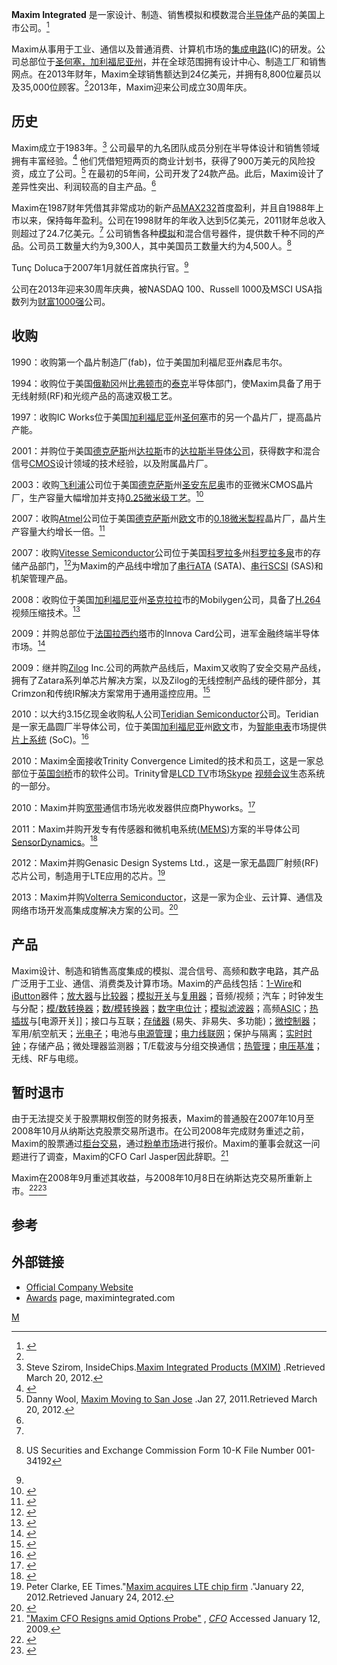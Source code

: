 {{Infobox company
| name     = Maxim Integrated
| logo     = <!-- 檔案不存在 [[Image:Company_logo_for_Maxim_Integrated.jpg|right]] -->
| type     = [[上市公司|上市公司]]（{{NASDAQ|MXIM}}）
| traded_as        = {{NASDAQ|MXIM}}
| foundation       = 1983
| location         = [[圣何塞，加利福尼亚州|圣何塞，加利福尼亚州]]<br/> [[USA|USA]]
| industry         = [[半导体|半导体]]
| products = [[集成电路|集成电路]]
| revenue          = {{Increase}} 24亿美元<small>（2013财年）<ref name=2013-EPR>{{cite web|url=http://china.maximintegrated.com/company/newsroom/pr_financials/show.mvp/npk/68|title=2013 Earnings Press Release, Maxim Integrated Products, Inc|publisher=Maxim Integrated Products, Inc.|date=25 July 2013|accessdate=2013年8月5日|archive-url=https://web.archive.org/web/20131219082242/http://china.maximintegrated.com/company/newsroom/pr_financials/show.mvp/npk/68|archive-date=2013年12月19日|dead-url=yes}}</ref> </small>
| net_income       = {{Increase}} $4.54亿美元<small>(2013财年)<ref name=2013-EPR>{{cite web|url=http://china.maximintegrated.com/company/newsroom/pr_financials/show.mvp/npk/68|title=2013 Earnings Press Release, Maxim Integrated Products, Inc|publisher=Maxim Integrated Products, Inc.|date=25 July 2013|accessdate=5 August 2013|archive-url=https://web.archive.org/web/20131219082242/http://china.maximintegrated.com/company/newsroom/pr_financials/show.mvp/npk/68|archive-date=2013-12-19|dead-url=yes}}</ref> </small>
| assets     = {{Decrease}} $39.36亿美元<small>(2013财年)<ref name=2013-EPR/></small>
| equity           = {{Decrease}} US$25.07亿美元<small>(2013财年)<ref name=2013-EPR/></small>
| num_employees    = 8,800 
| homepage = [http://china.maximintegrated.com/ china.maximintegrated.com]
}}
'''Maxim Integrated''' 是一家设计、制造、销售模拟和模数混合[[半导体|半导体]]产品的美国上市公司。<ref name="about">{{cite web |title=Maxim at a Glance |work=Maxim Integrated web site |url=http://china.maximintegrated.com/company/ |accessdate=April 27, 2011 |archive-url=https://web.archive.org/web/20130813014333/http://china.maximintegrated.com/company/ |archive-date=2013-08-13 |dead-url=yes }}</ref>

Maxim从事用于工业、通信以及普通消费、计算机市场的[[集成电路|集成电路]](IC)的研发。公司总部位于[[圣何塞，加利福尼亚州|圣何塞，加利福尼亚州]]，并在全球范围拥有设计中心、制造工厂和销售网点。在2013年财年，Maxim全球销售额达到24亿美元，并拥有8,800位雇员以及35,000位顾客。<ref name=2013-EPR/>2013年，Maxim迎来公司成立30周年庆。

==历史==
Maxim成立于1983年。<ref>Steve Szirom, InsideChips.[http://www.insidechips.com/public/7105print.cfm Maxim Integrated Products (MXIM)] {{webarchive|url=https://web.archive.org/web/20130116171628/http://www.insidechips.com/public/7105print.cfm |date=2013-01-16 }}.Retrieved March 20, 2012.</ref> 公司最早的九名团队成员分别在半导体设计和销售领域拥有丰富经验。<ref name="San Jose Magazine">{{cite news | title=Engineering Success:Maxim Integrated Products Celebrates 25 Years of Growth and Innovation | publisher=San Jose Magazine | url=http://www.sanjosemagazine.com/main/?p=450 | date=July 2, 2008 | accessdate=April 27, 2011 | archiveurl=https://web.archive.org/web/20080720003507/http://www.sanjosemagazine.com/main/?p=450 | archivedate=2008年7月20日 | deadurl=yes }}</ref> 他们凭借短短两页的商业计划书，获得了900万美元的风险投资，成立了公司。<ref>Danny Wool, [http://www.sanjose.com/news/2011/01/27/maxim_moving_headquarters_san_jose Maxim Moving to San Jose] {{Wayback|url=http://www.sanjose.com/news/2011/01/27/maxim_moving_headquarters_san_jose |date=20131114204608 }}.Jan 27, 2011.Retrieved March 20, 2012.</ref> 在最初的5年间，公司开发了24款产品。此后，Maxim设计了差异性突出、利润较高的自主产品。<ref name="San Jose Magazine"/>

<!-- 檔案不存在 [[File:Maxim-logo-240-wt.png|thumb]] ，可從英文維基百科取得 -->Maxim在1987财年凭借其非常成功的新产品[[MAX232|MAX232]]首度盈利，并且自1988年上市以来，保持每年盈利。公司在1998财年的年收入达到5亿美元，2011财年总收入则超过了24.7亿美元。<ref name="about"/> {{As of|2011}}公司销售各种[[Analogue_electronics|模拟]]和混合信号器件，提供数千种不同的产品。公司员工数量大约为9,300人，其中美国员工数量大约为4,500人。<ref>{{cite web |title= Annual Report For the Fiscal Year Ended June 26, 2010 |publisher= Maxim Integrated Products |url= http://www.maxim-ic.com/company/investor/pdfs/FY11_Form_10-K.PDF |accessdate= October 11, 2011 |archive-url= https://web.archive.org/web/20111209093340/http://www.maxim-ic.com/company/investor/pdfs/FY11_Form_10-K.PDF |archive-date= 2011-12-09 |dead-url= yes }} US Securities and Exchange Commission Form 10-K File Number 001-34192</ref>

Tunç Doluca于2007年1月就任首席执行官。<ref name="about"/>

公司在2013年迎来30周年庆典，被NASDAQ 100、Russell 1000及MSCI USA指数列为[[财富1000强|财富1000强]]公司。

==收购==
1990：收购第一个晶片制造厂(fab)，位于美国加利福尼亚州森尼韦尔。

1994：收购位于美国[[俄勒冈|俄勒冈]]州[[Beaverton,_Oregon|比弗顿市]]的[[泰克|泰克]]半导体部门，使Maxim具备了用于无线射频(RF)和光缆产品的高速双极工艺。

1997：收购IC Works位于美国[[加利福尼亚|加利福尼亚]]州[[San_Jose,_California|圣何塞]]市的另一个晶片厂，提高晶片产能。

2001：并购位于美国[[德克萨斯|德克萨斯]]州[[达拉斯|达拉斯]]市的[[达拉斯半导体公司|达拉斯半导体公司]]，获得数字和混合信号[[CMOS|CMOS]]设计领域的技术经验，以及附属晶片厂。

2003：收购[[飞利浦|飞利浦]]公司位于美国[[德克萨斯|德克萨斯]]州[[圣安东尼奥|圣安东尼奥]]市的亚微米CMOS晶片厂，生产容量大幅增加并支持[[0.25微米製程|0.25微米级工艺]]。<ref>{{cite web|title=Maxim Acquires Submicron Wafer Fabrication Facility in San Antonio, Texas|url=http://pdfserv.maxim-ic.com/en/pr/SanAntonio.pdf|publisher=Maxim Integrated Products, Inc.|date=24 October 2003|access-date=2013-12-13|archive-date=2012-03-17|archive-url=https://web.archive.org/web/20120317054120/http://pdfserv.maxim-ic.com/en/pr/SanAntonio.pdf|dead-url=no}}</ref>

2007：收购[[Atmel|Atmel]]公司位于美国[[德克萨斯|德克萨斯]]州[[Irving,_Texas|欧文]]市的[[0.18微米製程|0.18微米製程]]晶片厂，晶片生产容量大约增长一倍。<ref>{{cite web|title=Maxim Announces Acquistion of Wafer Fab Facility in Irving, Texas|url=http://pdfserv.maxim-ic.com/en/pr/irving_050207.pdf|publisher=Maxim Integrated Products, Inc.|date=2 May 2007|access-date=2013-12-13|archive-date=2012-03-17|archive-url=https://web.archive.org/web/20120317043843/http://pdfserv.maxim-ic.com/en/pr/irving_050207.pdf|dead-url=no}}</ref>

2007：收购[[Vitesse_Semiconductor|Vitesse Semiconductor]]公司位于美国[[科罗拉多|科罗拉多]]州[[Colorado_Springs,_Colorado|科罗拉多泉]]市的存储产品部门，<ref>{{Cite web |url=http://pdfserv.maxim-ic.com/en/pr/vitesse_acquisition_complete_102907.pdf |title=Vitesse Acquisition Complete |access-date=2013-12-13 |archive-date=2012-03-17 |archive-url=https://web.archive.org/web/20120317044241/http://pdfserv.maxim-ic.com/en/pr/vitesse_acquisition_complete_102907.pdf |dead-url=no }}</ref>为Maxim的产品线中增加了[[串行ATA|串行ATA]] (SATA)、[[串行SCSI|串行SCSI]] (SAS)和机架管理产品。

2008：收购位于美国[[加利福尼亚|加利福尼亚]]州[[Santa_Clara,_California|圣克拉拉]]市的Mobilygen公司，具备了[[H.264|H.264]]视频压缩技术。<ref>{{cite web|title=Maxim Integrated Products Announces Acquisition of Digital Video Leader Mobilygen|url=http://pdfserv.maxim-ic.com/en/pr/Mobilygen_101408.pdf|publisher=Maxim Integrated Products, Inc.|date=14 October 2008|access-date=2013-12-13|archive-date=2012-08-13|archive-url=https://web.archive.org/web/20120813130525/http://pdfserv.maxim-ic.com/en/pr/Mobilygen_101408.pdf|dead-url=no}}</ref>

2009：并购总部位于[[法国|法国]][[拉西约塔|拉西约塔]]市的Innova Card公司，进军金融终端半导体市场。<ref>{{cite web|title=Maxim Integrated Products Acquires Innova Card|url=http://pdfserv.maxim-ic.com/en/pr/innova_card_20090123.pdf|publisher=Maxim Integrated Products, Inc.|date=22 January 2009|access-date=2013-12-13|archive-date=2012-03-17|archive-url=https://web.archive.org/web/20120317050706/http://pdfserv.maxim-ic.com/en/pr/innova_card_20090123.pdf|dead-url=no}}</ref>

2009：继并购[[Zilog|Zilog]] Inc.公司的两款产品线后，Maxim又收购了安全交易产品线，拥有了Zatara系列单芯片解决方案，以及Zilog的无线控制产品线的硬件部分，其Crimzon和传统IR解决方案常用于通用遥控应用。<ref>{{cite web|title=Maxim Announces Acquisition of Two Product Lines from Zilog, Inc.|url=http://pdfserv.maxim-ic.com/en/pr/zilog-20090219.pdf|publisher=Maxim Integrated Products, Inc.|date=19 February 2009|access-date=2013-12-13|archive-date=2012-03-17|archive-url=https://web.archive.org/web/20120317063221/http://pdfserv.maxim-ic.com/en/pr/zilog-20090219.pdf|dead-url=no}}</ref>

2010：以大约3.15亿现金收购私人公司[[Teridian_Semiconductor|Teridian Semiconductor]]公司。Teridian是一家无晶圆厂半导体公司，位于美国[[加利福尼亚|加利福尼亚]]州[[Irvine,_California|欧文]]市，为[[智能电表|智能电表]]市场提供[[System-on-a-chip|片上系统]] (SoC)。<ref>{{cite web|title=Maxim to Acquire Teridian|url=http://pdfserv.maxim-ic.com/en/pr/Maxim-Teridian-20100412.pdf|publisher=Maxim Integrated Products, Inc.|date=12 April 2010|access-date=2013-12-13|archive-date=2012-08-13|archive-url=https://web.archive.org/web/20120813070739/http://pdfserv.maxim-ic.com/en/pr/Maxim-Teridian-20100412.pdf|dead-url=no}}</ref>

2010：Maxim全面接收Trinity Convergence Limited的技术和员工，这是一家总部位于[[United_Kingdom|英国]][[剑桥|剑桥]]市的软件公司。Trinity曾是[[LCD_TV|LCD TV]]市场[[Skype|Skype]] [[视频会议|视频会议]]生态系统的一部分。

2010：Maxim并购[[宽带|宽带]]通信市场光收发器供应商Phyworks。<ref>{{cite web|title=Maxim Acquires Phyworks|url=http://pdfserv.maxim-ic.com/en/pr/Maxim-Phyworks-20100907.pdf|publisher=Maxim Integrated Products, Inc.|date=8 September 2010|access-date=2013-12-13|archive-date=2012-03-17|archive-url=https://web.archive.org/web/20120317044704/http://pdfserv.maxim-ic.com/en/pr/Maxim-Phyworks-20100907.pdf|dead-url=no}}</ref>

2011：Maxim并购开发专有传感器和微机电系统([[MEMS|MEMS]])方案的半导体公司[[SensorDynamics|SensorDynamics]]。<ref>{{cite web|title=Maxim Acquires SensorDynamics|url=http://www.maxim-ic.com/company/newsroom/pr_corporate/show.mvp/npk/166|publisher=Maxim Integrated Products, Inc.|date=18 July 2011|access-date=2013-12-13|archive-date=2011-10-07|archive-url=https://web.archive.org/web/20111007175643/http://www.maxim-ic.com/company/newsroom/pr_corporate/show.mvp/npk/166|dead-url=no}}</ref>

2012：Maxim并购Genasic Design Systems Ltd.，这是一家无晶圆厂射频(RF)芯片公司，制造用于LTE应用的芯片。<ref>Peter Clarke, EE Times."[http://eetimes.com/electronics-news/4235018/Maxim-acquires-LTE-chip-firm Maxim acquires LTE chip firm] {{Wayback|url=http://eetimes.com/electronics-news/4235018/Maxim-acquires-LTE-chip-firm |date=20130209213957 }}."January 22, 2012.Retrieved January 24, 2012.</ref>

2013：Maxim并购[[Volterra_Semiconductor|Volterra Semiconductor]]，这是一家为企业、云计算、通信及网络市场开发高集成度解决方案的公司。<ref>{{cite web|title=Maxim Integrated Completes Acquisition of Volterra Semiconductor Corporation|url=http://www.maximintegrated.com/company/newsroom/pr_corporate/show.mvp/npk/227|publisher=Maxim Integrated|date=1 October 2013|access-date=2013-12-13|archive-date=2013-10-23|archive-url=https://web.archive.org/web/20131023061901/http://www.maximintegrated.com/company/newsroom/pr_corporate/show.mvp/npk/227|dead-url=no}}</ref>

==产品==
Maxim设计、制造和销售高度集成的模拟、混合信号、高频和数字电路，其产品广泛用于工业、通信、消费类及计算市场。Maxim的产品线包括：[[1-Wire|1-Wire]]和[[iButton|iButton]]器件；[[放大器|放大器]]与[[比较器|比较器]]；[[模拟开关|模拟开关]]与[[复用器|复用器]]；音频/视频；汽车；时钟发生与分配；[[模/数转换器|模/数转换器]]；[[数/模转换器|数/模转换器]]；[[数字电位计|数字电位计]]；[[模拟滤波器|模拟滤波器]]；高频[[ASIC|ASIC]]；[[热插拔|热插拔]]与[电源开关]]；接口与互联；[[computer_data_storage|存储器]] (易失、非易失、多功能)；[[微控制器|微控制器]]；军用/航空航天；[[光电子|光电子]]；电池与[[电源管理|电源管理]]；[[电力线联网|电力线联网]]；保护与隔离；[[实时时钟|实时时钟]]；存储产品；微处理器监测器；T/E载波与分组交换通信；[[热管理|热管理]]；[[电压基准|电压基准]]；无线、RF与电缆。

==暂时退市==
由于无法提交关于股票期权倒签的财务报表，Maxim的普通股在2007年10月至2008年10月从纳斯达克股票交易所退市。在公司2008年完成财务重述之前，Maxim的股票通过[[Over-the-counter_(finance)|柜台交易]]，通过[[Pink_Sheets_LLC|粉单市场]]进行报价。Maxim的董事会就这一问题进行了调查，Maxim的CFO Carl Jasper因此辞职。<ref>[http://www.cfo.com/article.cfm/8649068 "Maxim CFO Resigns amid Options Probe"] {{Wayback|url=http://www.cfo.com/article.cfm/8649068 |date=20130502033744 }}, [[CFO_(Magazine)|''CFO'']] Accessed January 12, 2009.</ref>

Maxim在2008年9月重述其收益，与2008年10月8日在纳斯达克交易所重新上市。<ref>{{cite news |title= Maxim Completes Restatement of Financial Statements |work= BNET: The CBS Interactive Business Network |date = September 2008|url= http://findarticles.com/p/articles/mi_pwwi/is_200809/ai_n28121669/ |accessdate= April 13, 2011 }}</ref><ref>{{cite news |title= Maxim Integrated Products, Inc. (MXIM) to Conduct NASDAQ Stock Market Closing Bell Remotely from Maxim's Headquarters in Sunnyvale, California |work= NASDAQ OMX GlobeBewsWire |date= October 7, 2008 |url= http://www.globenewswire.com/newsroom/news.html?d=151760 |accessdate= April 13, 2011 |archive-date= 2012-03-18 |archive-url= https://web.archive.org/web/20120318214849/http://www.globenewswire.com/newsroom/news.html?d=151760 |dead-url= no }}</ref>

==参考==
{{Reflist}}

==外部链接==
{{Portal|Companies|San Francisco Bay Area}}
*[http://www.maximintegrated.com/ Official Company Website] {{Wayback|url=http://www.maximintegrated.com/ |date=20140518200050 }}
*[http://www.maximintegrated.com/company/newsroom/awards/archive.mvp Awards] {{Wayback|url=http://www.maximintegrated.com/company/newsroom/awards/archive.mvp |date=20131016141215 }} page, maximintegrated.com

{{NASDAQ-100}}

[[Category:聖荷西公司|M]]